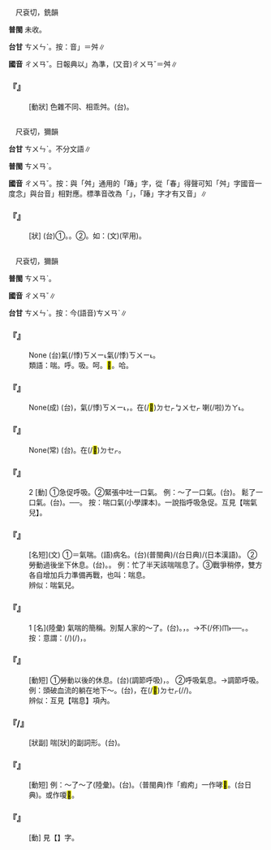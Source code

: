 
=={{ruby|踳|ㄔㄨㄢˇ}}==

　尺袞切，銑韻

'''普閩''' 未收。

'''台甘''' <rt>ㄘㄨㄣˋ</rt>。按：音{{ruby|「|ㄘㄨㄣˋ}}」＝舛∥

'''國音''' <rt>ㄔㄨㄢˇ</rt>。日報典以{{ruby|「|ㄔㄨㄣˇ}}」為準，(又音)<rt>ㄔㄨㄢˇ</rt>＝舛∥

    

==='''『{{ruby|踳|ㄔㄨㄢˇ}}{{ruby|駁|ㄅㄛˊ}}』'''===
: [動狀] 色雜不同、相乖舛。(台){{ruby|錯|ㄘㆦㆶ}}{{ruby|亂|ㄌㄨㄢ˫}}。
    

=={{ruby|舛|ㄔㄨㄢˇ}}==

　尺袞切，獮韻

'''台甘''' <rt>ㄘㄨㄣˋ</rt>{{ruby|。|ㄘㄨㄢˋ}}。不分文語∥

'''普閩''' <rt>ㄘㄨㄢˋ</rt>。

'''國音''' <rt>ㄔㄨㄢˇ</rt>。按：與「舛」通用的「踳」字，從「春」得聲可知「舛」字國音一度念{{ruby|「|ㄔㄨㄣˇ}}」與台音{{ruby|「|ㄘㄨㄣˋ}}」相對應。標準音改為「{{ruby|舛|ㄔㄨㄢˇ}}」，「踳」字才有又音{{ruby|「|ㄔㄨㄢˇ}}」∥

    

==='''『{{ruby|舛|ㄔㄨㄢˇ}}』'''===
: [狀] (台)①{{ruby|差|ㄘㄚ}}{{ruby|錯|ㄘㄜ˪}}。{{ruby|訛|ㆣㄜˊ}}{{ruby|舛|ㄘㄨㄣˋ}}。②{{ruby|違|ㄨㄧˊ}}{{ruby|背|ㄅㄨㆤ˫}}。如：(文){{ruby|舛|ㄘㄨㄣˋ}}{{ruby|午|ㄫㆦˋ}}(罕用)。
:
    

=={{ruby|喘|ㄔㄨㄢˇ}}==

　尺袞切，獮韻

'''普閩''' <rt>ㄘㄨㄢˋ</rt>。

'''國音''' <rt>ㄔㄨㄢˇ</rt>∥

'''台甘''' <rt>ㄘㄨㄣˋ</rt>{{ruby|、|ㄘㄨㄢˋ}}。按：今(語音)<rt>ㄘㄨㄢˋ</rt>∥

    

==='''『{{ruby|喘|ㄔㄨㄢˇ}}{{ruby|得|ㄉㄜ}}{{ruby|上|ㄕㄤˋ}}{{ruby|氣|ㄑㄧˋ}}{{ruby|不|ㄅㄨˋ}}{{ruby|接|ㄐㄧㄝ}}{{ruby|下|ㄒㄧㄚˋ}}{{ruby|氣|ㄑㄧˋ}}』'''===
: None (台){{ruby|前|ㄐㄧㄥˊ}}氣(/悸)<rt>ㄎㄨㄧ˪</rt>{{ruby|抵|ㄉㄨˋ}}{{ruby|/|ㄉㄨ˫}}{{ruby|後|ㄠ˫}}氣(/悸)<rt>ㄎㄨㄧ˪</rt>。
:類語：喘。呼。吸。呵。<mark>&#xffc62;</mark>。哈。
:
    

==='''『{{ruby|茍|ㄍㄡˇ}}{{ruby|延|ㄧㄢˊ}}{{ruby|殘|ㄘㄢˊ}}{{ruby|喘|ㄔㄨㄢˇ}}』'''===
: None(成) (台){{ruby|勉|ㆠㄧㄢˋ}}{{ruby|強|ㄍㄧㆲˋ}}{{ruby|延|ㄧㄢˊ}}{{ruby|長|ㄉㆭˊ}}{{ruby|呼|ㄏㆦ}}{{ruby|吸|ㄎㄧㆴ}}，{{ruby|暫|ㄗㆰ˫}}{{ruby|/|ㄐㄧㆰ˫}}{{ruby|時|ㄒㄧˊ}}{{ruby|維|ㄨㄧˊ}}{{ruby|持|ㄑㄧˊ}}氣(/悸)<rt>ㄎㄨㄧ˪</rt>{{ruby|脈|ㄇㆤㆷ ͘}}，{{ruby|偆|ㄘㄨㄣ}}{{ruby|一|ㄐㄧㆵ ͘}}{{ruby|個|ㆤˊ}}{{ruby|氣|ㄎㄨㄧ˪}}{{ruby|絲|ㄒㄧ}}{{ruby|仔|ㄚ}}。在(/<mark>&#xf9549;</mark>)<rt>ㄉㆤㆷ</rt>{{ruby|<mark>&#xffa49;</mark>|ㆠㆤㆷ}}<rt>ㆠㄨㆤㆷ ͘</rt>{{ruby|死|·ㄒㄧˋ}}喇(/啦)<rt>ㄌㄚ˪</rt>。
    

==='''『{{ruby|氣|ㄑㄧˋ}}{{ruby|喘|ㄔㄨㄢˇ}}{{ruby|如|ㄖㄨˊ}}{{ruby|牛|ㄋㄧㄡˊ}}』'''===
: None(常) (台){{ruby|狀|ㄗㆲ˫}}{{ruby|喘|ㄘㄨㄢˋ}}{{ruby|氣|ㄎㄨㄧ˪}}{{ruby|急|ㄍㄧㆴ}}{{ruby|切|ㄑㄧㄚㆵ}}。{{ruby|若|ㄋㄚˋ}}{{ruby|像|ㄑㄧㆫ˫}}{{ruby|/|ㄑㄧㆧ˫}}{{ruby|牛|ㆣㄨˊ}}在(/<mark>&#xf9549;</mark>)<rt>ㄉㆤㆷ</rt>{{ruby|喘|ㄘㄨㄢˋ}}。
    

==='''『{{ruby|喘|ㄔㄨㄢˇ}}』'''===
:2  [動] ①急促呼吸。②緊張中吐一口氣。 例：～了一口氣。(台){{ruby|喘|ㄘㄨㄢˋ}}{{ruby|一|ㄐㄧㆵ ͘}}{{ruby|個|ㆤˊ}}{{ruby|氣|ㄎㄨㄧ˪}}。 鬆了一口氣。(台){{ruby|喘|ㄘㄨㄢˋ}}{{ruby|一|ㄐㄧㆵ ͘}}{{ruby|個|ㆤˊ}}{{ruby|氣|ㄎㄨㄧ˪}}。──{{ruby|歇|ㄏㄧㄜㆷ}}{{ruby|喘|ㄘㄨㄞˋ}}{{ruby|/|ㄘㄨㄢˋ}}{{ruby|一|ㄐㄧㆵ ͘}}{{ruby|下|·ㆤ˫}}。 按：喘口氣(小學課本)。一說指呼吸急促。互見【喘氣兒】。
    

==='''『{{ruby|喘|ㄔㄨㄢˇ}}{{ruby|息|ㄒㄧˊ}}』'''===
: [名短](文) ①＝氣喘。(語)病名。(台){{ruby|瘕|ㄏㆤ}}{{ruby|痀|ㄍㄨ}}(普閩典)/{{ruby|痚|ㄏㆤ}}{{ruby|痀|ㄍㄨ}}(台日典)/{{ruby|嗄|ㄏㆤ}}{{ruby|<mark>&#xf9d47;</mark>|ㄍㄨ}}(日本漢語)。 ②勞動過後坐下休息。(台){{ruby|歇|ㄏㄧㄜㆷ}}{{ruby|喘|ㄘㄨㄢˋ}}。{{ruby|歇|ㄏㄧㄜㆷ}}{{ruby|困|ㄎㄨㄣ˪}}。 例：忙了半天該喘喘息了。③戰爭稍停，雙方各自增加兵力準備再戰，也叫：喘息。
:辨似：喘氣兒。
:
    

==='''『{{ruby|喘|ㄔㄨㄢˇ}}』'''===
:1  [名](陸彙) 氣喘的簡稱。別幫人家的～了。(台){{ruby|瘕|ㄏㆤ}}{{ruby|痀|ㄍㄨ}}。{{ruby|人|ㄌㄤˊ}}{{ruby|瘕|ㄏㆤ}}{{ruby|痀|ㄍㄨ}}，{{ruby|汝|ㄌㄧˋ}}{{ruby|無|ㆠㄜˊ}}{{ruby|瘕|ㄏㆤ}}{{ruby|痀|ㄍㄨ}}{{ruby|亦|ㄧㄚㆷ ͘}}{{ruby|<mark>&#xffacd;</mark>|ㄉㆤ˪}}{{ruby|/|ㄉㄨㆤ˪}}{{ruby|人|ㄌㄤˊ}}{{ruby|瘕|ㄏㆤ}}。→不(/伓)<rt>ㆬ˫</rt>{{ruby|通|ㄊㄤ}}{{ruby|鬥|ㄉㄠ˪}}{{ruby|贊|ㄗㄢ˫}}{{ruby|嘴|ㄘㄨㄧ˪}}──{{ruby|乾|ㄍㄢ}}{{ruby|礁|ㄉㄚ}}{{ruby|做|ㄗㄨㆤ˪}}{{ruby|/|ㄗㄜ˪}}{{ruby|應|ㄧㄣ˪}}{{ruby|鎚|ㄊㄨㄧˊ}}。{{ruby|人|ㄌㄤˊ}}{{ruby|瘕|ㄏㆤ}}{{ruby|汝|ㄌㄧˋ}}{{ruby|亦|ㄧㄚㆷ ͘}}{{ruby|<mark>&#xffacd;</mark>|ㄉㄨㆤ˪}}{{ruby|人|ㄌㄤˊ}}{{ruby|瘕|ㄏㆤ}}。按：意謂：{{ruby|無|ㆠㄜˊ}}{{ruby|主|ㄗㄨˋ}}{{ruby|見|ㄍㄧㄢ˪}}{{ruby|逐|ㄉㄚㆶ ͘}}{{ruby|項|ㄏㄤ˫}}{{ruby|載|ㄉㄞ˫}}(/{{ruby|戴|ㄉㄞ˪}}){{ruby|事|ㄐㄧˋ}}(/{{ruby|事|ㄉㄞ˫}}{{ruby|情|ㄐㄧ˪}}){{ruby|攏|ㄌㆲˋ}}{{ruby|頭|ㄊㄠˊ}}{{ruby|磕|ㄎㆦㆶ ͘}}{{ruby|磕|ㄎㆦㆶ ͘}}{{ruby|<mark>&#xffbd1;</mark>|ㄉㄧㆬ˪}}，{{ruby|若|ㄋㄚˋ}}{{ruby|像|ㄑㄧㆧ˫}}{{ruby|/|ㄑㄧㆫ˫}}{{ruby|摃|ㄍㆲ˪}}{{ruby|搥|ㄊㄨㄧˊ}}。
    

==='''『{{ruby|喘|ㄔㄨㄢˇ}}{{ruby|氣|ㄑㄧˋ}}{{ruby|兒|ㄦ}}』'''===
: [動短] ①勞動以後的休息。(台){{ruby|喘|ㄘㄨㄢˋ}}{{ruby|氣|ㄎㄨㄧ˪}}(調節呼吸)，{{ruby|歇|ㄏㄧㄜㆷ}}{{ruby|睏|ㄎㄨㄣ˪}}。 ②呼吸氣息。→調節呼吸。 例：頭破血流的躺在地下～。(台){{ruby|歸|ㄍㄨㄧ}}{{ruby|頭|ㄊㄠˊ}}{{ruby|面|ㆠㄧㄣ˫}}{{ruby|血|ㄏㄨㄧㆷ}}{{ruby|/|ㄏㄨㆤㆷ}}，{{ruby|倒|ㄉㄜ˪}}{{ruby|踮|ㄉㄧㆰ˪}}{{ruby|塗|ㄊㆦˊ}}{{ruby|下|ㄎㄚ}}在(/<mark>&#xf9549;</mark>)<rt>ㄉㆤㆷ</rt>{{ruby|喘|ㄘㄨㄢˋ}}(/{{ruby|( )|ㄆㆩ˫}}{{ruby|( )|ㄆㆩ˫}}{{ruby|喘|ㄘㄨㄢˋ}}/{{ruby|( )|ㄆㆥ˫}}{{ruby|( )|ㄆㆥ˫}}{{ruby|喘|ㄘㄨㄢˋ}})。
:辨似：互見【喘息】項內。
:
    

==='''『{{ruby|喘|ㄔㄨㄢˇ}}{{ruby|吁|ㄒㄩ}}{{ruby|吁|ㄒㄩ}}/{{ruby|噓|ㄒㄩ}}{{ruby|噓|ㄒㄩ}}』'''===
: [狀副] 喘[狀]的副詞形。(台){{ruby|( )|ㄆㆥ˫}}{{ruby|( )|ㄆㆥ˫}}{{ruby|喘|ㄘㄨㄢˋ}}。
    

==='''『{{ruby|犯|ㄈㄢˋ}}{{ruby|喘|ㄔㄨㄢˇ}}』'''===
: [動短]  例：～了～了(陸彙)。(台){{ruby|起|ㄎㄧˋ}}{{ruby|瘕|ㄏㆤ}}{{ruby|痀|ㄍㄨ}}。（普閩典)作「瘕痀」一作哮<mark>&#xf9d47;</mark>。{{ruby|痚|ㄏㆤ}}{{ruby|痀|ㄍㄨ}}(台日典)。或作嗄<mark>&#xf9d47;</mark>。
    

==='''『{{ruby|哮|ㄒㄧㄠ}}{{ruby|喘|ㄔㄨㄢˇ}}』'''===
: [動] 見【{{ruby|哮|ㄒㄧㄠ}}】字。
    
